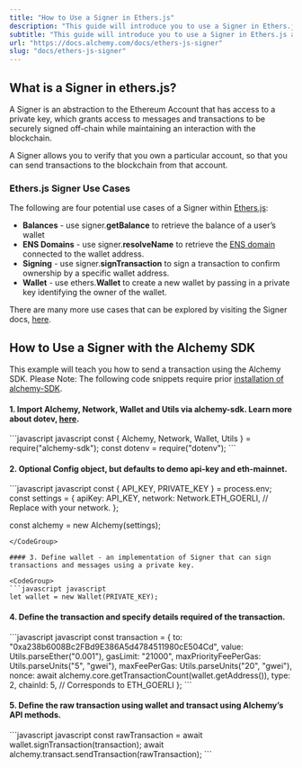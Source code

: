 ```yaml
---
title: "How to Use a Signer in Ethers.js"
description: "This guide will introduce you to use a Signer in Ethers.js and level up your Web3 stack!"
subtitle: "This guide will introduce you to use a Signer in Ethers.js and level up your Web3 stack!"
url: "https://docs.alchemy.com/docs/ethers-js-signer"
slug: "docs/ethers-js-signer"
---
```


## What is a Signer in ethers.js?

A Signer is an abstraction to the Ethereum Account that has access to a private key, which grants access to messages and transactions to be securely signed off-chain while maintaining an interaction with the blockchain.

A Signer allows you to verify that you own a particular account, so that you can send transactions to the blockchain from that account.

### Ethers.js Signer Use Cases

The following are four potential use cases of a Signer within [Ethers.js](/docs/what-is-ethers-js):

* **Balances** - use signer.**getBalance** to retrieve the balance of a user’s wallet
* **ENS Domains** - use signer.**resolveName** to retrieve the [ENS domain](https://docs.ens.domains/) connected to the wallet address.
* **Signing** - use signer.**signTransaction** to sign a transaction to confirm ownership by a specific wallet address.
* **Wallet** - use ethers.**Wallet** to create a new wallet by passing in a private key identifying the owner of the wallet.

There are many more use cases that can be explored by visiting the Signer docs, [here](https://docs.ethers.io/v5/single-page/#/v5/api/signer/).

## How to Use a Signer with the Alchemy SDK

This example will teach you how to send a transaction using the Alchemy SDK. Please Note: The following code snippets require prior [installation of alchemy-SDK](/reference/alchemy-sdk-quickstart).

#### 1. Import Alchemy, Network, Wallet and Utils via alchemy-sdk. Learn more about dotev, [here](https://www.npmjs.com/package/dotenv).

<CodeGroup>
  ```javascript javascript
  const { Alchemy, Network, Wallet, Utils } = require("alchemy-sdk");
  const dotenv = require("dotenv");
  ```
</CodeGroup>

#### 2. Optional Config object, but defaults to demo api-key and eth-mainnet.

<CodeGroup>
  ```javascript javascript
  const { API_KEY, PRIVATE_KEY } = process.env;
  const settings = {
      apiKey: API_KEY,
      network: Network.ETH_GOERLI, // Replace with your network.
  };

  const alchemy = new Alchemy(settings);
  ```
</CodeGroup>

#### 3. Define wallet - an implementation of Signer that can sign transactions and messages using a private key.

<CodeGroup>
  ```javascript javascript
  let wallet = new Wallet(PRIVATE_KEY);
  ```
</CodeGroup>

#### 4. Define the transaction and specify details required of the transaction.

<CodeGroup>
  ```javascript javascript
  const transaction = {
      to: "0xa238b6008Bc2FBd9E386A5d4784511980cE504Cd",
      value: Utils.parseEther("0.001"),
      gasLimit: "21000",
      maxPriorityFeePerGas: Utils.parseUnits("5", "gwei"),
      maxFeePerGas: Utils.parseUnits("20", "gwei"),
      nonce: await alchemy.core.getTransactionCount(wallet.getAddress()),
      type: 2,
      chainId: 5, // Corresponds to ETH_GOERLI
  };
  ```
</CodeGroup>

#### 5. Define the raw transaction using wallet and transact using Alchemy’s API methods.

<CodeGroup>
  ```javascript javascript
  const rawTransaction = await wallet.signTransaction(transaction);
  await alchemy.transact.sendTransaction(rawTransaction);
  ```
</CodeGroup>
